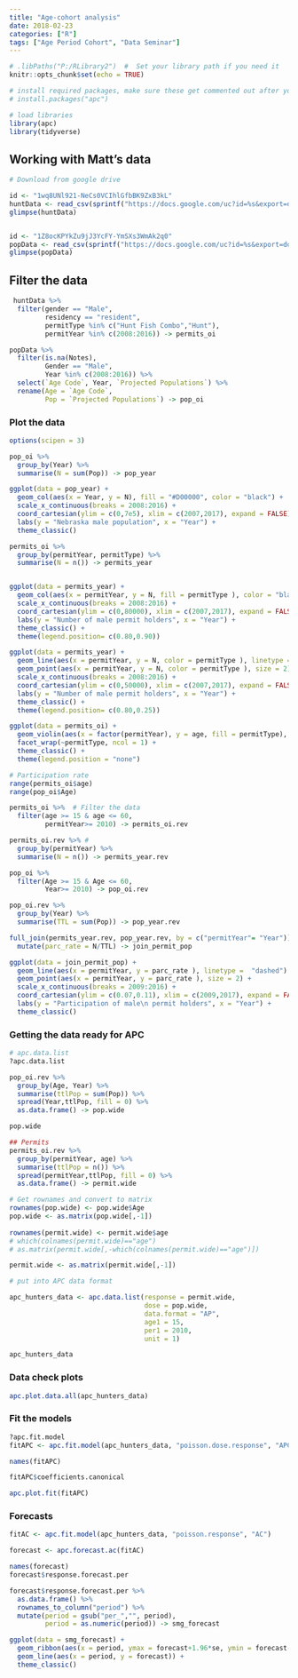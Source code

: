 ```yaml
---
title: "Age-cohort analysis"
date: 2018-02-23
categories: ["R"]
tags: ["Age Period Cohort", "Data Seminar"]
---
```


```r
# .libPaths("P:/RLibrary2")  #  Set your library path if you need it
knitr::opts_chunk$set(echo = TRUE)

# install required packages, make sure these get commented out after your install
# install.packages("apc") 

# load libraries
library(apc)
library(tidyverse)
```


## Working with Matt's data 

```r
# Download from google drive

id <- "1wq8UNl921-NeCs0VCIhlGfbBK9ZxB3kL"
huntData <- read_csv(sprintf("https://docs.google.com/uc?id=%s&export=download", id))
glimpse(huntData)


id <- "1Z8ocKPYkZu9jJ3YcFY-YmSXs3WmAk2q0"
popData <- read_csv(sprintf("https://docs.google.com/uc?id=%s&export=download", id))
glimpse(popData)
```

## Filter the data 

```r
 huntData %>% 
  filter(gender == "Male",
         residency == "resident",
         permitType %in% c("Hunt Fish Combo","Hunt"),
         permitYear %in% c(2008:2016)) -> permits_oi

popData %>% 
  filter(is.na(Notes),
         Gender == "Male",
         Year %in% c(2008:2016)) %>% 
  select(`Age Code`, Year, `Projected Populations`) %>% 
  rename(Age = `Age Code`,
         Pop = `Projected Populations`) -> pop_oi


```

### Plot the data

```r
options(scipen = 3)

pop_oi %>% 
  group_by(Year) %>% 
  summarise(N = sum(Pop)) -> pop_year

ggplot(data = pop_year) +
  geom_col(aes(x = Year, y = N), fill = "#D00000", color = "black") +
  scale_x_continuous(breaks = 2008:2016) + 
  coord_cartesian(ylim = c(0,7e5), xlim = c(2007,2017), expand = FALSE) + 
  labs(y = "Nebraska male population", x = "Year") +
  theme_classic()

permits_oi %>% 
  group_by(permitYear, permitType) %>% 
  summarise(N = n()) -> permits_year


ggplot(data = permits_year) +
  geom_col(aes(x = permitYear, y = N, fill = permitType ), color = "black") +
  scale_x_continuous(breaks = 2008:2016) + 
  coord_cartesian(ylim = c(0,80000), xlim = c(2007,2017), expand = FALSE) + 
  labs(y = "Number of male permit holders", x = "Year") +
  theme_classic() +
  theme(legend.position= c(0.80,0.90))

ggplot(data = permits_year) +
  geom_line(aes(x = permitYear, y = N, color = permitType ), linetype =  "dashed") +
  geom_point(aes(x = permitYear, y = N, color = permitType ), size = 2) +
  scale_x_continuous(breaks = 2008:2016) + 
  coord_cartesian(ylim = c(0,50000), xlim = c(2007,2017), expand = FALSE) +
  labs(y = "Number of male permit holders", x = "Year") +
  theme_classic() +
  theme(legend.position= c(0.80,0.25))

ggplot(data = permits_oi) +
  geom_violin(aes(x = factor(permitYear), y = age, fill = permitType), position = "dodge") +
  facet_wrap(~permitType, ncol = 1) +
  theme_classic() + 
  theme(legend.position = "none")

# Participation rate
range(permits_oi$age)
range(pop_oi$Age)

permits_oi %>%  # Filter the data
  filter(age >= 15 & age <= 60,
         permitYear>= 2010) -> permits_oi.rev

permits_oi.rev %>% #
  group_by(permitYear) %>% 
  summarise(N = n()) -> permits_year.rev

pop_oi %>% 
  filter(Age >= 15 & Age <= 60,
         Year>= 2010) -> pop_oi.rev

pop_oi.rev %>% 
  group_by(Year) %>% 
  summarise(TTL = sum(Pop)) -> pop_year.rev

full_join(permits_year.rev, pop_year.rev, by = c("permitYear"= "Year")) %>% 
  mutate(parc_rate = N/TTL) -> join_permit_pop

ggplot(data = join_permit_pop) +
  geom_line(aes(x = permitYear, y = parc_rate ), linetype =  "dashed") +
  geom_point(aes(x = permitYear, y = parc_rate ), size = 2) +
  scale_x_continuous(breaks = 2009:2016) + 
  coord_cartesian(ylim = c(0.07,0.11), xlim = c(2009,2017), expand = FALSE) +
  labs(y = "Participation of male\n permit holders", x = "Year") +
  theme_classic()
```

### Getting the data ready for APC 

```r
# apc.data.list 
?apc.data.list

pop_oi.rev %>% 
  group_by(Age, Year) %>% 
  summarise(ttlPop = sum(Pop)) %>% 
  spread(Year,ttlPop, fill = 0) %>% 
  as.data.frame() -> pop.wide

pop.wide

## Permits 
permits_oi.rev %>% 
  group_by(permitYear, age) %>% 
  summarise(ttlPop = n()) %>% 
  spread(permitYear,ttlPop, fill = 0) %>% 
  as.data.frame() -> permit.wide

# Get rownames and convert to matrix
rownames(pop.wide) <- pop.wide$Age
pop.wide <- as.matrix(pop.wide[,-1])
  
rownames(permit.wide) <- permit.wide$age
# which(colnames(permit.wide)=="age")
# as.matrix(permit.wide[,-which(colnames(permit.wide)=="age")])

permit.wide <- as.matrix(permit.wide[,-1])

# put into APC data format

apc_hunters_data <- apc.data.list(response = permit.wide,
                                  dose = pop.wide,
                                  data.format = "AP",
                                  age1 = 15,
                                  per1 = 2010,
                                  unit = 1)

apc_hunters_data
```

### Data check plots

```r
apc.plot.data.all(apc_hunters_data)
```

### Fit the models

```r
?apc.fit.model
fitAPC <- apc.fit.model(apc_hunters_data, "poisson.dose.response", "APC")

names(fitAPC)

fitAPC$coefficients.canonical

apc.plot.fit(fitAPC)
```

### Forecasts

```r
fitAC <- apc.fit.model(apc_hunters_data, "poisson.response", "AC")

forecast <- apc.forecast.ac(fitAC)

names(forecast)
forecast$response.forecast.per

forecast$response.forecast.per %>% 
  as.data.frame() %>% 
  rownames_to_column("period") %>% 
  mutate(period = gsub("per_","", period),
         period = as.numeric(period)) -> smg_forecast

ggplot(data = smg_forecast) +
  geom_ribbon(aes(x = period, ymax = forecast+1.96*se, ymin = forecast-1.96*se), fill = "red", alpha = 0.5) + 
  geom_line(aes(x = period, y = forecast)) +
  theme_classic()

```

